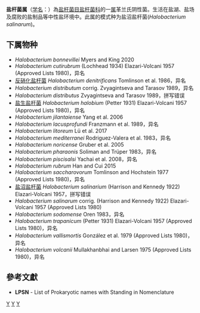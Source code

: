 {{Automatic taxobox
| taxon = Halobacterium
| authority = Elazari-Volcani, 1957
| type species = 盐沼盐杆菌<br>''Halobacterium salinarum''
| type species authority = (Harrison and Kennedy 1922) Elazari-Volcani 1957
}}
'''盐杆菌属'''（[[学名|学名]]：{{lang|la|''Halobacterium''}}）為[[盐杆菌目|盐杆菌目]][[盐杆菌科|盐杆菌科]]的一[[属|属]]革兰氏阴性菌。生活在盐湖、盐场及腐败的盐制品等中性盐环境中。此属的模式种为盐沼盐杆菌(''Halobacterium salinarum'')。

==下属物种==
* ''Halobacterium bonnevillei'' Myers and King 2020
* ''Halobacterium cutirubrum'' (Lochhead 1934) Elazari-Volcani 1957 (Approved Lists 1980)，异名
* [[反硝化盐杆菌|反硝化盐杆菌]] ''Halobacterium denitrificans'' Tomlinson et al. 1986，异名
* ''Halobacterium distributum'' corrig. Zvyagintseva and Tarasov 1989，异名
* ''Halobacterium distributus'' Zvyagintseva and Tarasov 1989，拼写错误
* [[盐生盐杆菌|盐生盐杆菌]] ''Halobacterium halobium'' (Petter 1931) Elazari-Volcani 1957 (Approved Lists 1980)，异名
* ''Halobacterium jilantaiense'' Yang et al. 2006
* ''Halobacterium lacusprofundi'' Franzmann et al. 1989，异名
* ''Halobacterium litoreum'' Lü et al. 2017
* ''Halobacterium mediterranei'' Rodriguez-Valera et al. 1983，异名
* ''Halobacterium noricense'' Gruber et al. 2005
* ''Halobacterium pharaonis'' Soliman and Trüper 1983，异名
* ''Halobacterium piscisalsi'' Yachai et al. 2008，异名
* ''Halobacterium rubrum'' Han and Cui 2015
* ''Halobacterium saccharovorum'' Tomlinson and Hochstein 1977 (Approved Lists 1980)，异名
* [[盐沼盐杆菌|盐沼盐杆菌]] ''Halobacterium salinarium'' (Harrison and Kennedy 1922) Elazari-Volcani 1957，拼写错误
* ''Halobacterium salinarum'' corrig. (Harrison and Kennedy 1922) Elazari-Volcani 1957 (Approved Lists 1980)
* ''Halobacterium sodomense'' Oren 1983，异名
* ''Halobacterium trapanicum'' (Petter 1931) Elazari-Volcani 1957 (Approved Lists 1980)，异名
* ''Halobacterium vallismortis'' González et al. 1979 (Approved Lists 1980)，异名
* ''Halobacterium volcanii'' Mullakhanbhai and Larsen 1975 (Approved Lists 1980)，异名

==參考文獻==
{{reflist}}
* '''LPSN''' - List of Prokaryotic names with Standing in Nomenclature

{{taxonbar}}

[[Category:革兰氏阴性菌|Y]]
[[Category:_盐杆菌科|Y]]
[[Category:1957年描述的分类群|Y]]